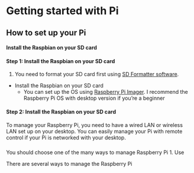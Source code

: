 # Getting started with Pi

## How to set up your Pi

#### Install the Raspbian on your SD card


#### Step 1: Install the Raspbian on your SD card {-}
1. You need to format your SD card first using [SD Formatter software](https://www.sdcard.org/downloads/formatter_4/).  
- Install the Raspbian on your SD card
  - You can set up the OS using [Raspberry Pi Imager](https://www.raspberrypi.com/software/). I recommend the Raspberry Pi OS with desktop version if
  you're a beginner
  
#### Step 2: Install the Raspbian on your SD card {-}


        
        
To manage your Raspberry Pi, you need to have a wired LAN or wireless LAN set up on your desktop. You can easily manage your Pi with remote control if your Pi is networked with your desktop.

### 




You should choose one of the many ways to manage Raspberry Pi
1. Use 


There are several ways to manage the Raspberry Pi 



        

